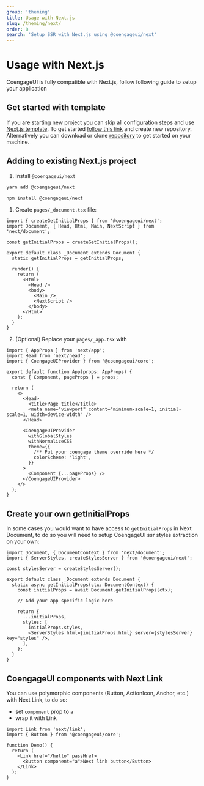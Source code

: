 ```yaml
---
group: 'theming'
title: Usage with Next.js
slug: /theming/next/
order: 8
search: 'Setup SSR with Next.js using @coengageui/next'
---
```


# Usage with Next.js

CoengageUI is fully compatible with Next.js, follow following guide to setup your application

## Get started with template

If you are starting new project you can skip all configuration steps and use [Next.js template](https://github.com/coengagedev/coengageui-next-template).
To get started [follow this link](https://github.com/coengagedev/coengageui-next-template/generate) and create new repository.
Alternatively you can download or clone [repository](https://github.com/coengagedev/coengageui-next-template) to get started on your machine.

## Adding to existing Next.js project

1. Install `@coengageui/next`

```bash
yarn add @coengageui/next

npm install @coengageui/next
```

1. Create `pages/_document.tsx` file:

```tsx
import { createGetInitialProps } from '@coengageui/next';
import Document, { Head, Html, Main, NextScript } from 'next/document';

const getInitialProps = createGetInitialProps();

export default class _Document extends Document {
  static getInitialProps = getInitialProps;

  render() {
    return (
      <Html>
        <Head />
        <body>
          <Main />
          <NextScript />
        </body>
      </Html>
    );
  }
}
```

2. (Optional) Replace your `pages/_app.tsx` with

```tsx
import { AppProps } from 'next/app';
import Head from 'next/head';
import { CoengageUIProvider } from '@coengageui/core';

export default function App(props: AppProps) {
  const { Component, pageProps } = props;

  return (
    <>
      <Head>
        <title>Page title</title>
        <meta name="viewport" content="minimum-scale=1, initial-scale=1, width=device-width" />
      </Head>

      <CoengageUIProvider
        withGlobalStyles
        withNormalizeCSS
        theme={{
          /** Put your coengage theme override here */
          colorScheme: 'light',
        }}
      >
        <Component {...pageProps} />
      </CoengageUIProvider>
    </>
  );
}
```

## Create your own getInitialProps

In some cases you would want to have access to `getInitialProps` in Next Document,
to do so you will need to setup CoengageUI ssr styles extraction on your own:

```tsx
import Document, { DocumentContext } from 'next/document';
import { ServerStyles, createStylesServer } from '@coengageui/next';

const stylesServer = createStylesServer();

export default class _Document extends Document {
  static async getInitialProps(ctx: DocumentContext) {
    const initialProps = await Document.getInitialProps(ctx);

    // Add your app specific logic here

    return {
      ...initialProps,
      styles: [
        initialProps.styles,
        <ServerStyles html={initialProps.html} server={stylesServer} key="styles" />,
      ],
    };
  }
}
```

## CoengageUI components with Next Link

You can use polymorphic components (Button, ActionIcon, Anchor, etc.) with Next Link, to do so:

- set `component` prop to `a`
- wrap it with Link

```tsx
import Link from 'next/link';
import { Button } from '@coengageui/core';

function Demo() {
  return (
    <Link href="/hello" passHref>
      <Button component="a">Next link button</Button>
    </Link>
  );
}
```
